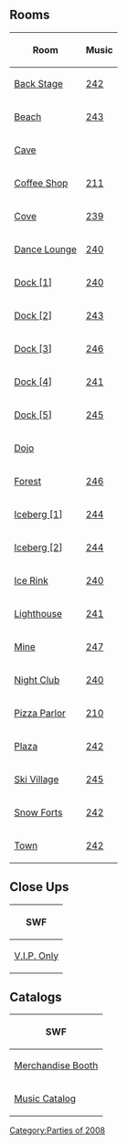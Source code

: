{{CPW|Music Jam 2008|Music Jam 2008}}

==Rooms==
{|class="wikitable" style="margin: 1em auto;"
!Room!!Music
|-
|[[Media:RoomsParty1-MusicJam2008.swf|Back Stage]]||[[Media:Music242.swf|242]]
|-
|[[Media:MJ2008Beach.swf|Beach]]||[[Media:Music243.swf|243]]
|-
|[[Media:RoomsCave-MusicJam2008.swf|Cave]]||{{n/a}}
|-
|[[Media:RoomsCoffee-MusicJam2008.swf|Coffee Shop]]||[[Media:Music211.swf|211]]
|-
|[[Media:RoomsCove-MusicJam2008.swf|Cove]]||[[Media:Music239.swf|239]]
|-
|[[Media:RoomsLounge-MusicJam2008.swf|Dance Lounge]]||[[Media:Music240.swf|240]]
|-
|[[Media:MJDock1.swf|Dock [1]]]||[[Media:Music240.swf|240]]
|-
|[[Media:MJDock2.swf|Dock [2]]]||[[Media:Music243.swf|243]]
|-
|[[Media:MJDock3.swf|Dock [3]]]||[[Media:Music246.swf|246]]
|-
|[[Media:MJDock4.swf|Dock [4]]]||[[Media:Music241.swf|241]]
|-
|[[Media:MJDock5.swf|Dock [5]]]||[[Media:Music245.swf|245]]
|-
|[[Media:RoomsDojo-MusicJam2008.swf|Dojo]]||{{n/a}}
|-
|[[Media:RoomsForest-MusicJam2008.swf|Forest]]||[[Media:Music246.swf|246]]
|-
|[[Media:RoomsBerg-MusicJam2008.swf|Iceberg [1]]]||[[Media:Music244.swf|244]]
|-
|[[Media:RoomsBerg-MusicJam2008 2.swf|Iceberg [2]]]||[[Media:Music244.swf|244]]
|-
|[[Media:MJ2008IceRink.swf|Ice Rink]]||[[Media:Music240.swf|240]]
|-
|[[Media:RoomsLight-MusicJam2008.swf|Lighthouse]]||[[Media:Music241.swf|241]]
|-
|[[Media:RoomsMine-MusicJam2008.swf|Mine]]||[[Media:Music247.swf|247]]
|-
|[[Media:RoomsDance-MusicJam2008.swf|Night Club]]||[[Media:Music240.swf|240]]
|-
|[[Media:RoomsPizza-MusicJam2008.swf|Pizza Parlor]]||[[Media:Music210.swf|210]]
|-
|[[Media:RoomsPlaza-MusicJam2008.swf|Plaza]]||[[Media:Music242.swf|242]]
|-
|[[Media:RoomsVillage-MusicJam2008.swf|Ski Village]]||[[Media:Music245.swf|245]]
|-
|[[Media:MJSnowForts.swf|Snow Forts]]||[[Media:Music242.swf|242]]
|-
|[[Media:RoomsTown-MusicJam2008.swf|Town]]||[[Media:Music242.swf|242]]
|}

==Close Ups==
{|class="wikitable" style="margin: 1em auto;"
!SWF
|-
|[[Media:MJ2008VIP.swf|V.I.P. Only]]
|}

==Catalogs==
{|class="wikitable" style="margin: 1em auto;"
!SWF
|-
|[[Media:MJ2008MerchCatalog.swf|Merchandise Booth]]
|-
|[[Media:MJ2008MusicCatalog.swf|Music Catalog]]
|}

{{Parties}}
[[Category:Parties of 2008]]